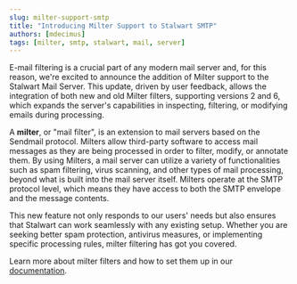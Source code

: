 ```yaml
---
slug: milter-support-smtp
title: "Introducing Milter Support to Stalwart SMTP"
authors: [mdecimus]
tags: [milter, smtp, stalwart, mail, server]
---
```


E-mail filtering is a crucial part of any modern mail server and, for this reason, we're excited to announce the addition of Milter support to the Stalwart Mail Server. This update, driven by user feedback, allows the integration of both new and old Milter filters, supporting versions 2 and 6, which expands the server's capabilities in inspecting, filtering, or modifying emails during processing.

A **milter**, or "mail filter", is an extension to mail servers based on the Sendmail protocol. Milters allow third-party software to access mail messages as they are being processed in order to filter, modify, or annotate them. By using Milters, a mail server can utilize a variety of functionalities such as spam filtering, virus scanning, and other types of mail processing, beyond what is built into the mail server itself. Milters operate at the SMTP protocol level, which means they have access to both the SMTP envelope and the message contents.

This new feature not only responds to our users' needs but also ensures that Stalwart can work seamlessly with any existing setup. Whether you are seeking better spam protection, antivirus measures, or implementing specific processing rules, milter filtering has got you covered. 

Learn more about milter filters and how to set them up in our [documentation](/docs/smtp/filter/milter).
